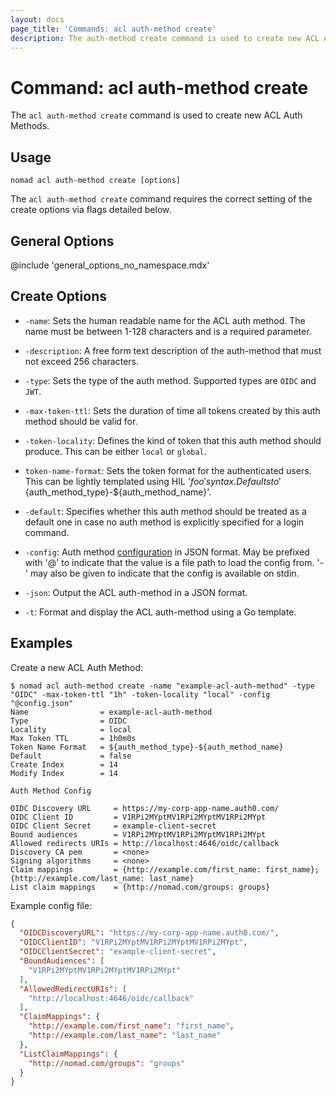```yaml
---
layout: docs
page_title: 'Commands: acl auth-method create'
description: The auth-method create command is used to create new ACL Auth Methods.
---
```


# Command: acl auth-method create

The `acl auth-method create` command is used to create new ACL Auth Methods.

## Usage

```plaintext
nomad acl auth-method create [options]
```

The `acl auth-method create` command requires the correct setting of the create options
via flags detailed below.

## General Options

@include 'general_options_no_namespace.mdx'

## Create Options

- `-name`: Sets the human readable name for the ACL auth method. The name must
  be between 1-128 characters and is a required parameter.

- `-description`: A free form text description of the auth-method that must not exceed
  256 characters.

- `-type`: Sets the type of the auth method. Supported types are `OIDC` and `JWT`.

- `-max-token-ttl`: Sets the duration of time all tokens created by this auth
  method should be valid for.

- `-token-locality`: Defines the kind of token that this auth method should
  produce. This can be either `local` or `global`.

- `token-name-format`: Sets the token format for the authenticated users.
  This can be lightly templated using HIL '${foo}' syntax. Defaults to
  '${auth_method_type}-${auth_method_name}'.

- `-default`: Specifies whether this auth method should be treated as a default
  one in case no auth method is explicitly specified for a login command.

- `-config`: Auth method [configuration] in JSON format. May be prefixed with '@'
  to indicate that the value is a file path to load the config from. '-' may also
  be given to indicate that the config is available on stdin.

- `-json`: Output the ACL auth-method in a JSON format.

- `-t`: Format and display the ACL auth-method using a Go template.

## Examples

Create a new ACL Auth Method:

```shell-session
$ nomad acl auth-method create -name "example-acl-auth-method" -type "OIDC" -max-token-ttl "1h" -token-locality "local" -config "@config.json"
Name                = example-acl-auth-method
Type                = OIDC
Locality            = local
Max Token TTL       = 1h0m0s
Token Name Format   = ${auth_method_type}-${auth_method_name}
Default             = false
Create Index        = 14
Modify Index        = 14

Auth Method Config

OIDC Discovery URL     = https://my-corp-app-name.auth0.com/
OIDC Client ID         = V1RPi2MYptMV1RPi2MYptMV1RPi2MYpt
OIDC Client Secret     = example-client-secret
Bound audiences        = V1RPi2MYptMV1RPi2MYptMV1RPi2MYpt
Allowed redirects URIs = http://localhost:4646/oidc/callback
Discovery CA pem       = <none>
Signing algorithms     = <none>
Claim mappings         = {http://example.com/first_name: first_name}; {http://example.com/last_name: last_name}
List claim mappings    = {http://nomad.com/groups: groups}
```

Example config file:

```json
{
  "OIDCDiscoveryURL": "https://my-corp-app-name.auth0.com/",
  "OIDCClientID": "V1RPi2MYptMV1RPi2MYptMV1RPi2MYpt",
  "OIDCClientSecret": "example-client-secret",
  "BoundAudiences": [
    "V1RPi2MYptMV1RPi2MYptMV1RPi2MYpt"
  ],
  "AllowedRedirectURIs": [
    "http://localhost:4646/oidc/callback"
  ],
  "ClaimMappings": {
    "http://example.com/first_name": "first_name",
    "http://example.com/last_name": "last_name"
  },
  "ListClaimMappings": {
    "http://nomad.com/groups": "groups"
  }
}
```

[configuration]: /nomad/api-docs/acl/auth-methods#config
